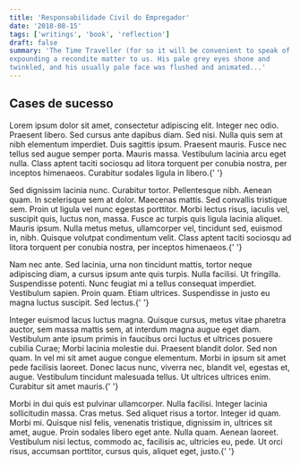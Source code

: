 ```yaml
---
title: 'Responsabilidade Civil do Empregador'
date: '2018-08-15'
tags: ['writings', 'book', 'reflection']
draft: false
summary: 'The Time Traveller (for so it will be convenient to speak of him) was
expounding a recondite matter to us. His pale grey eyes shone and
twinkled, and his usually pale face was flushed and animated...'
---
```


## Cases de sucesso

<p>
  Lorem ipsum dolor sit amet, consectetur adipiscing elit. Integer nec odio. Praesent libero. Sed
  cursus ante dapibus diam. Sed nisi. Nulla quis sem at nibh elementum imperdiet. Duis sagittis
  ipsum. Praesent mauris. Fusce nec tellus sed augue semper porta. Mauris massa. Vestibulum lacinia
  arcu eget nulla. Class aptent taciti sociosqu ad litora torquent per conubia nostra, per inceptos
  himenaeos. Curabitur sodales ligula in libero.{' '}
</p>

<p>
  Sed dignissim lacinia nunc. Curabitur tortor. Pellentesque nibh. Aenean quam. In scelerisque sem
  at dolor. Maecenas mattis. Sed convallis tristique sem. Proin ut ligula vel nunc egestas
  porttitor. Morbi lectus risus, iaculis vel, suscipit quis, luctus non, massa. Fusce ac turpis quis
  ligula lacinia aliquet. Mauris ipsum. Nulla metus metus, ullamcorper vel, tincidunt sed, euismod
  in, nibh. Quisque volutpat condimentum velit. Class aptent taciti sociosqu ad litora torquent per
  conubia nostra, per inceptos himenaeos.{' '}
</p>

<p>
  Nam nec ante. Sed lacinia, urna non tincidunt mattis, tortor neque adipiscing diam, a cursus ipsum
  ante quis turpis. Nulla facilisi. Ut fringilla. Suspendisse potenti. Nunc feugiat mi a tellus
  consequat imperdiet. Vestibulum sapien. Proin quam. Etiam ultrices. Suspendisse in justo eu magna
  luctus suscipit. Sed lectus.{' '}
</p>

<p>
  Integer euismod lacus luctus magna. Quisque cursus, metus vitae pharetra auctor, sem massa mattis
  sem, at interdum magna augue eget diam. Vestibulum ante ipsum primis in faucibus orci luctus et
  ultrices posuere cubilia Curae; Morbi lacinia molestie dui. Praesent blandit dolor. Sed non quam.
  In vel mi sit amet augue congue elementum. Morbi in ipsum sit amet pede facilisis laoreet. Donec
  lacus nunc, viverra nec, blandit vel, egestas et, augue. Vestibulum tincidunt malesuada tellus. Ut
  ultrices ultrices enim. Curabitur sit amet mauris.{' '}
</p>

<p>
  Morbi in dui quis est pulvinar ullamcorper. Nulla facilisi. Integer lacinia sollicitudin massa.
  Cras metus. Sed aliquet risus a tortor. Integer id quam. Morbi mi. Quisque nisl felis, venenatis
  tristique, dignissim in, ultrices sit amet, augue. Proin sodales libero eget ante. Nulla quam.
  Aenean laoreet. Vestibulum nisi lectus, commodo ac, facilisis ac, ultricies eu, pede. Ut orci
  risus, accumsan porttitor, cursus quis, aliquet eget, justo.{' '}
</p>

